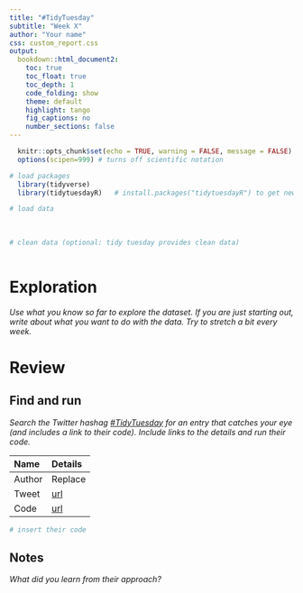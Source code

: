 ```yaml
---
title: "#TidyTuesday"
subtitle: "Week X"
author: "Your name"
css: custom_report.css
output: 
  bookdown::html_document2:
    toc: true
    toc_float: true
    toc_depth: 1
    code_folding: show
    theme: default
    highlight: tango
    fig_captions: no
    number_sections: false
---
```


<!-- This is a comment in markdown. 

The top section is the YAML metadata. 

Below are code chunks interspersed with markdown prose.

-->

```r
  knitr::opts_chunk$set(echo = TRUE, warning = FALSE, message = FALSE)
  options(scipen=999) # turns off scientific notation

# load packages
  library(tidyverse)
  library(tidytuesdayR)   # install.packages("tidytuesdayR") to get new data

# load data
  
  
  
# clean data (optional: tidy tuesday provides clean data)
  
```


# Exploration
 
*Use what you know so far to explore the dataset. If you are just starting out, write about what you want to do with the data. Try to stretch a bit every week.*



# Review

## Find and run

*Search the Twitter hashag [#TidyTuesday](https://twitter.com/hashtag/TidyTuesday?src=hashtag_click) for an entry that catches your eye (and includes a link to their code). Include links to the details and run their code.*

| Name | Details |
|:--   |:--      |
| Author | Replace |
| Tweet | [url](https://twitter.com/...) |
| Code | [url](https://github.com/...) |

```r
# insert their code

```

## Notes

*What did you learn from their approach?*
